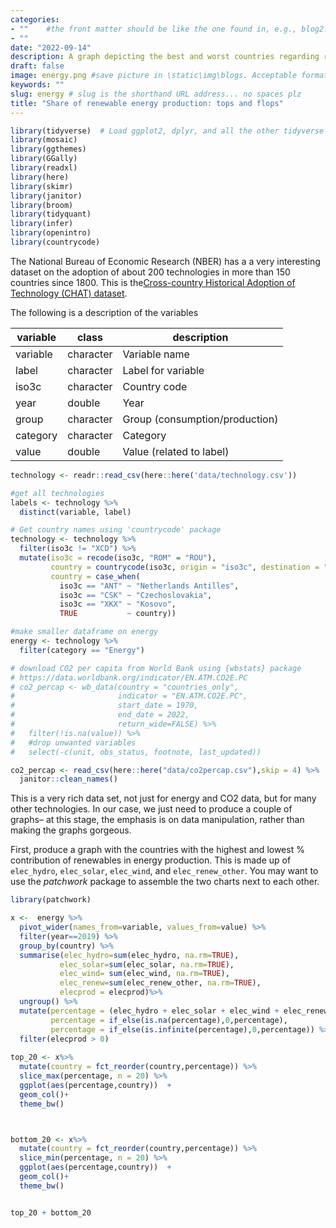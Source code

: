 ```yaml
---
categories:  
- ""    #the front matter should be like the one found in, e.g., blog2.md. It cannot be like the normal Rmd we used
- ""
date: "2022-09-14"
description: A graph depicting the best and worst countries regarding renewable energy production # the title that will show up once someone gets to this page
draft: false
image: energy.png #save picture in \static\img\blogs. Acceptable formats= jpg, jpeg, or png . Your iPhone pics wont work
keywords: ""
slug: energy # slug is the shorthand URL address... no spaces plz
title: "Share of renewable energy production: tops and flops"
---
```



```r
library(tidyverse)  # Load ggplot2, dplyr, and all the other tidyverse packages
library(mosaic)
library(ggthemes)
library(GGally)
library(readxl)
library(here)
library(skimr)
library(janitor)
library(broom)
library(tidyquant)
library(infer)
library(openintro)
library(countrycode)
```



The National Bureau of Economic Research (NBER) has a a very interesting
dataset on the adoption of about 200 technologies in more than 150
countries since 1800. This is the[Cross-country Historical Adoption of
Technology (CHAT) dataset](https://www.nber.org/research/data/cross-country-historical-adoption-technology).

The following is a description of the variables

| **variable** | **class** | **description**                |
|--------------|-----------|--------------------------------|
| variable     | character | Variable name                  |
| label        | character | Label for variable             |
| iso3c        | character | Country code                   |
| year         | double    | Year                           |
| group        | character | Group (consumption/production) |
| category     | character | Category                       |
| value        | double    | Value (related to label)       |

```r

technology <- readr::read_csv(here::here('data/technology.csv'))

#get all technologies
labels <- technology %>% 
  distinct(variable, label)

# Get country names using 'countrycode' package
technology <- technology %>% 
  filter(iso3c != "XCD") %>% 
  mutate(iso3c = recode(iso3c, "ROM" = "ROU"),
         country = countrycode(iso3c, origin = "iso3c", destination = "country.name"),
         country = case_when(
           iso3c == "ANT" ~ "Netherlands Antilles",
           iso3c == "CSK" ~ "Czechoslovakia",
           iso3c == "XKX" ~ "Kosovo",
           TRUE           ~ country))

#make smaller dataframe on energy
energy <- technology %>% 
  filter(category == "Energy")

# download CO2 per capita from World Bank using {wbstats} package
# https://data.worldbank.org/indicator/EN.ATM.CO2E.PC
# co2_percap <- wb_data(country = "countries_only", 
#                       indicator = "EN.ATM.CO2E.PC", 
#                       start_date = 1970, 
#                       end_date = 2022,
#                       return_wide=FALSE) %>% 
#   filter(!is.na(value)) %>% 
#   #drop unwanted variables
#   select(-c(unit, obs_status, footnote, last_updated))

co2_percap <- read_csv(here::here("data/co2percap.csv"),skip = 4) %>% 
  janitor::clean_names()


```

This is a very rich data set, not just for energy and CO2 data, but for many other technologies. In our case, we just need to produce a couple of graphs-- at this stage, the emphasis is on data manipulation, rather than making the graphs gorgeous.

First, produce a graph with the countries with the highest and lowest % contribution of renewables in energy production. This is made up of `elec_hydro`, `elec_solar`, `elec_wind`, and `elec_renew_other`. You may want to use the *patchwork* package to assemble the two charts next to each other.
 
```r
library(patchwork)

x <-  energy %>%
  pivot_wider(names_from=variable, values_from=value) %>%
  filter(year==2019) %>% 
  group_by(country) %>%
  summarise(elec_hydro=sum(elec_hydro, na.rm=TRUE),
           elec_solar=sum(elec_solar, na.rm=TRUE),
           elec_wind= sum(elec_wind, na.rm=TRUE),
           elec_renew=sum(elec_renew_other, na.rm=TRUE),
           elecprod = elecprod)%>%
  ungroup() %>% 
  mutate(percentage = (elec_hydro + elec_solar + elec_wind + elec_renew) / elecprod, 
         percentage = if_else(is.na(percentage),0,percentage), 
         percentage = if_else(is.infinite(percentage),0,percentage)) %>% 
  filter(elecprod > 0)
  
top_20 <- x%>%  
  mutate(country = fct_reorder(country,percentage)) %>% 
  slice_max(percentage, n = 20) %>% 
  ggplot(aes(percentage,country))  + 
  geom_col()+ 
  theme_bw()



bottom_20 <- x%>%  
  mutate(country = fct_reorder(country,percentage)) %>%
  slice_min(percentage, n = 20) %>% 
  ggplot(aes(percentage,country))  + 
  geom_col()+ 
  theme_bw()


top_20 + bottom_20 
  

```
